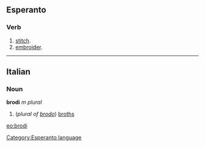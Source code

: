 ==Esperanto==
===Verb===
# [[stitch]].
# [[embroider]].

----
==Italian==
===Noun===
'''brodi''' ''m plural''

# (''plural of [[brodo]]'') [[broths]]

[[eo:brodi]]
[[Category:Esperanto language]]
{{Universala Vortaro}}